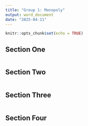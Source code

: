 ```yaml
---
title: "Group 1: Monopoly"
output: word_document
date: "2025-04-11"
---
```


```r
knitr::opts_chunk$set(echo = TRUE)
```

## Section One
```r

```


## Section Two
```r

```

## Section Three
```r

```



## Section Four
```r

```
